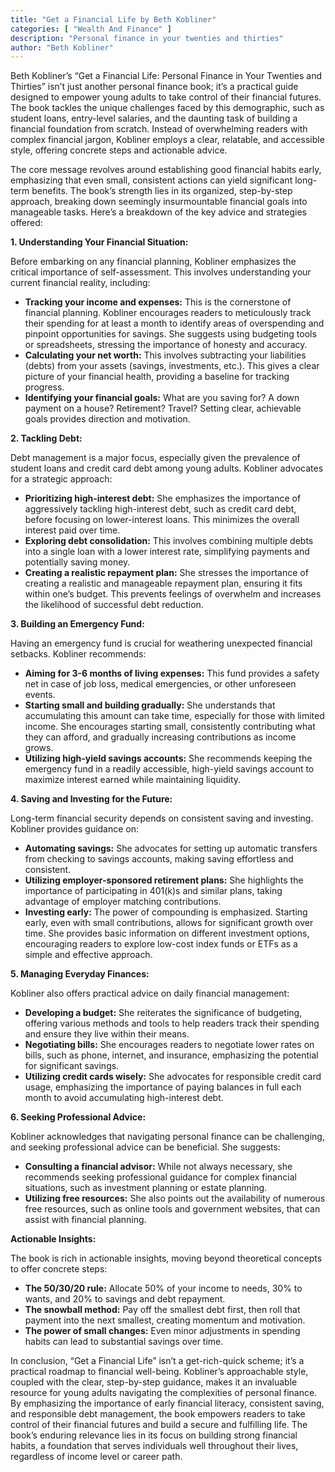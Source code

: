 ```yaml
---
title: "Get a Financial Life by Beth Kobliner"
categories: [ "Wealth And Finance" ]
description: "Personal finance in your twenties and thirties"
author: "Beth Kobliner"
---
```

Beth Kobliner's "Get a Financial Life: Personal Finance in Your Twenties and Thirties" isn't just another personal finance book; it's a practical guide designed to empower young adults to take control of their financial futures.  The book tackles the unique challenges faced by this demographic, such as student loans, entry-level salaries, and the daunting task of building a financial foundation from scratch.  Instead of overwhelming readers with complex financial jargon, Kobliner employs a clear, relatable, and accessible style, offering concrete steps and actionable advice.

The core message revolves around establishing good financial habits early, emphasizing that even small, consistent actions can yield significant long-term benefits.  The book's strength lies in its organized, step-by-step approach, breaking down seemingly insurmountable financial goals into manageable tasks.  Here’s a breakdown of the key advice and strategies offered:

**1. Understanding Your Financial Situation:**

Before embarking on any financial planning, Kobliner emphasizes the critical importance of self-assessment.  This involves understanding your current financial reality, including:

* **Tracking your income and expenses:** This is the cornerstone of financial planning. Kobliner encourages readers to meticulously track their spending for at least a month to identify areas of overspending and pinpoint opportunities for savings.  She suggests using budgeting tools or spreadsheets, stressing the importance of honesty and accuracy.
* **Calculating your net worth:** This involves subtracting your liabilities (debts) from your assets (savings, investments, etc.).  This gives a clear picture of your financial health, providing a baseline for tracking progress.
* **Identifying your financial goals:**  What are you saving for?  A down payment on a house?  Retirement?  Travel?  Setting clear, achievable goals provides direction and motivation.

**2. Tackling Debt:**

Debt management is a major focus, especially given the prevalence of student loans and credit card debt among young adults.  Kobliner advocates for a strategic approach:

* **Prioritizing high-interest debt:**  She emphasizes the importance of aggressively tackling high-interest debt, such as credit card debt, before focusing on lower-interest loans.  This minimizes the overall interest paid over time.
* **Exploring debt consolidation:**  This involves combining multiple debts into a single loan with a lower interest rate, simplifying payments and potentially saving money.
* **Creating a realistic repayment plan:**  She stresses the importance of creating a realistic and manageable repayment plan, ensuring it fits within one's budget.  This prevents feelings of overwhelm and increases the likelihood of successful debt reduction.

**3. Building an Emergency Fund:**

Having an emergency fund is crucial for weathering unexpected financial setbacks.  Kobliner recommends:

* **Aiming for 3-6 months of living expenses:**  This fund provides a safety net in case of job loss, medical emergencies, or other unforeseen events.
* **Starting small and building gradually:**  She understands that accumulating this amount can take time, especially for those with limited income.  She encourages starting small, consistently contributing what they can afford, and gradually increasing contributions as income grows.
* **Utilizing high-yield savings accounts:**  She recommends keeping the emergency fund in a readily accessible, high-yield savings account to maximize interest earned while maintaining liquidity.

**4. Saving and Investing for the Future:**

Long-term financial security depends on consistent saving and investing.  Kobliner provides guidance on:

* **Automating savings:**  She advocates for setting up automatic transfers from checking to savings accounts, making saving effortless and consistent.
* **Utilizing employer-sponsored retirement plans:**  She highlights the importance of participating in 401(k)s and similar plans, taking advantage of employer matching contributions.
* **Investing early:**  The power of compounding is emphasized.  Starting early, even with small contributions, allows for significant growth over time.  She provides basic information on different investment options, encouraging readers to explore low-cost index funds or ETFs as a simple and effective approach.

**5. Managing Everyday Finances:**

Kobliner also offers practical advice on daily financial management:

* **Developing a budget:**  She reiterates the significance of budgeting, offering various methods and tools to help readers track their spending and ensure they live within their means.
* **Negotiating bills:**  She encourages readers to negotiate lower rates on bills, such as phone, internet, and insurance, emphasizing the potential for significant savings.
* **Utilizing credit cards wisely:**  She advocates for responsible credit card usage, emphasizing the importance of paying balances in full each month to avoid accumulating high-interest debt.

**6. Seeking Professional Advice:**

Kobliner acknowledges that navigating personal finance can be challenging, and seeking professional advice can be beneficial.  She suggests:

* **Consulting a financial advisor:**  While not always necessary, she recommends seeking professional guidance for complex financial situations, such as investment planning or estate planning.
* **Utilizing free resources:**  She also points out the availability of numerous free resources, such as online tools and government websites, that can assist with financial planning.

**Actionable Insights:**

The book is rich in actionable insights, moving beyond theoretical concepts to offer concrete steps:

* **The 50/30/20 rule:**  Allocate 50% of your income to needs, 30% to wants, and 20% to savings and debt repayment.
* **The snowball method:**  Pay off the smallest debt first, then roll that payment into the next smallest, creating momentum and motivation.
* **The power of small changes:**  Even minor adjustments in spending habits can lead to substantial savings over time.

In conclusion, "Get a Financial Life" isn't a get-rich-quick scheme; it's a practical roadmap to financial well-being.  Kobliner's approachable style, coupled with the clear, step-by-step guidance, makes it an invaluable resource for young adults navigating the complexities of personal finance. By emphasizing the importance of early financial literacy, consistent saving, and responsible debt management, the book empowers readers to take control of their financial futures and build a secure and fulfilling life.  The book’s enduring relevance lies in its focus on building strong financial habits, a foundation that serves individuals well throughout their lives, regardless of income level or career path.

